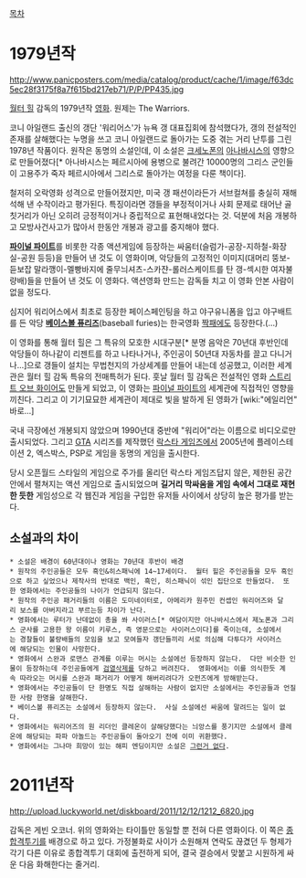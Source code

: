 [[목차]]
= 1979년작 =
http://www.panicposters.com/media/catalog/product/cache/1/image/f63dc5ec28f3175f8a7f615bd217eb71/P/P/PP435.jpg

[[월터 힐]] 감독의 1979년작 [[영화]]. 원제는 The Warriors.

코니 아일랜드 출신의 갱단 '워리어스'가 뉴욕 갱 대표집회에 참석했다가, 갱의 전설적인 존재를 살해했다는 누명을 쓰고 코니 아일랜드로 돌아가는 도중 겪는 거리 난투를 그린 1978년 작품이다.  원작은 동명의 소설인데, 이 소설은 [[크세노폰]]의 [[아나바시스]]의 영향으로 만들어졌다[* 아나바시스는 페르시아에 용병으로 불려간 10000명의 그리스 군인들이 고용주가 죽자 페르시아에서 그리스로 돌아가는 여정을 다룬 책이다].

철저히 오락영화 성격으로 만들어졌지만, 미국 갱 패션이라든가 서브컬쳐를 충실히 재해석해 낸 수작이라고 평가된다.  특징이라면 갱들을 부정적이거나 사회 문제로 태어난 골칫거리가 아닌 오히려 긍정적이거나 중립적으로 표현해내었다는 것.  덕분에 처음 개봉하고 모방사건사고가 많아서 한동안 개봉과 광고를 중지해야 했다.

'''[[파이널 파이트]]'''를 비롯한 각종 액션게임에 등장하는 싸움터(슬럼가-공장-지하철-화장실-공원 등등)을 만들어 낸 것도 이 영화이며, 악당들의 고정적인 이미지(대머리 뚱보-듣보잡 말라깽이-멜빵바지에 줄무늬셔츠-스카쟌-롤러스케이트를 탄 갱-섹시한 여자불량배)들을 만들어 낸 것도 이 영화다. 액션영화 만드는 감독들 치고 이 영화 안본 사람이 없을 정도다.

심지어 워리어스에서 최초로 등장한 페이스페인팅을 하고 야구유니폼을 입고 야구배트를 든 악당 '''[[베이스볼 퓨리즈]]'''(baseball furies)는 한국영화 [[짝패]]에도 등장한다.(...)

이 영화를 통해 월터 힐은 그 특유의 모호한 시대구분[* 분명 음악은 70년대 후반인데 악당들이 하나같이 리젠트를 하고 나타나거나, 주인공이 50년대 자동차를 끌고 다니거나...]으로 갱들이 설치는 무법천지의 가상세계를 만들어 내는데 성공했고, 이러한 세계관은 월터 힐 감독 특유의 전매특허가 된다. 훗날 월터 힐 감독은 전설적인 영화 [[스트리트 오브 화이어]]도 만들게 되었고, 이 영화는 [[파이널 파이트]]의 세계관에 직접적인 영향을 끼친다. 그리고 이 기기묘묘한 세계관이 제대로 빛을 발하게 된 영화가 [wiki:"에일리언" 바로...]

국내 극장에선 개봉되지 않았으며 1990년대 중반에 "워리어"라는 이름으로 비디오로만 출시되었다. 그리고 [[GTA]] 시리즈를 제작했던 [[락스타 게임즈]]에서 2005년에 플레이스테이션 2, 엑스박스, PSP로 게임을 동명의 게임을 출시한다.

당시 오픈월드 스타일의 게임으로 주가를 올리던 락스타 게임즈답지 않은, 제한된 공간 안에서 펼쳐지는 액션 게임으로 출시되었으며 '''길거리 막싸움을 게임 속에서 그대로 재현한 듯한''' 게임성으로 각 웹진과 게임을 구입한 유저들 사이에서 상당히 높은 평가를 받는다.

== 소설과의 차이 ==
 * 소설은 배경이 60년대이나 영화는 70년대 후반이 배경
 * 원작의 주인공들은 모두 흑인&히스패닉에 14~17세이다.  월터 힐은 주인공들을 모두 흑인으로 하고 싶었으나 제작사의 반대로 백인, 흑인, 히스패닉이 섞인 집단으로 만들었다.  또한 영화에서는 주인공들의 나이가 언급되지 않는다.
 * 원작의 주인공 패거리들의 이름은 도미네이터로, 아메리카 원주민 컨셉인 워리어즈와 달리 보스를 아버지라고 부르는등 차이가 난다.
 * 영화에서는 루터가 난데없이 총을 쏴 사이러스[* 여담이지만 아나바시스에서 제노폰과 그리스 군사를 고용한 왕 이름이 키루스, 즉 영문으로는 사이러스이다]를 죽이는데, 소설에서는 경찰들이 불량배들의 모임을 보고 모여들자 갱단들끼리 서로 의심해 다투다가 사이러스에 해당되는 인물이 사망한다.
 * 영화에서 스완과 로맨스 관계를 이루는 머시는 소설에선 등장하지 않는다.  다만 비슷한 인물이 등장하는데 주인공들에게 [[검열삭제]]를 당하고 버려진다.  영화에서는 이를 의식한듯 계속 따라오는 머시를 스완과 패거리가 어떻게 해버리려다가 오펀즈에게 방해받는다.
 * 영화에서는 주인공들이 단 한명도 직접 살해하는 사람이 없지만 소설에서는 주인공들과 언질한 사람 한명을 살해한다.
 * 베이스볼 퓨리즈는 소설에서 등장하지 않는다.  사실 소설에선 싸움에 말려드는 일이 없다.  
 * 영화에서는 워리어즈의 원 리더인 클레온이 살해당했다는 늬앙스를 풍기지만 소설에서 클레온에 해당되는 파파 아놀드는 주인공들이 돌아오기 전에 이미 귀환했다.
 * 영화에서는 그나마 희망이 있는 해피 엔딩이지만 소설은 [[그런거 없다]].

= 2011년작 =
http://upload.luckyworld.net/diskboard/2011/12/12/1212_6820.jpg

감독은 게빈 오코너. 위의 영화와는 타이틀만 동일할 뿐 전혀 다른 영화이다. 이 쪽은 [[종합격투기]]를 배경으로 하고 있다. 가정불화로 사이가 소원해져 연락도 끊겼던 두 형제가 각기 다른 이유로 종합격투기 대회에 출전하게 되어, 결국 결승에서 맞붙고 시원하게 싸운 다음 화해한다는 줄거리.
